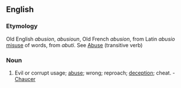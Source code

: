 ==English==

===Etymology===
Old English ''abusion'', ''abusioun'', Old French ''abusion'', from Latin ''abusio'' [[misuse]] of words, from ''abuti''. See [[Abuse]] (transitive verb)

===Noun===
{{en-noun}}

# Evil or corrupt usage; [[abuse]]; wrong; reproach; [[deception]]; cheat. - [[Chaucer]]